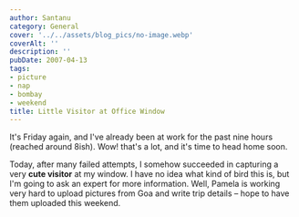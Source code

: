 ```yaml
---
author: Santanu
category: General
cover: '../../assets/blog_pics/no-image.webp'
coverAlt: ''
description: ''
pubDate: 2007-04-13
tags:
- picture
- nap
- bombay
- weekend
title: Little Visitor at Office Window
---
```


It's Friday again, and I've already been at work for the past nine hours (reached around 8ish). Wow! that's a lot, and it's time to head home soon.

Today, after many failed attempts, I somehow succeeded in capturing a very **cute visitor** at my window. I have no idea what kind of bird this is, but I'm going to ask an expert for more information. Well, Pamela is working very hard to upload pictures from Goa and write trip details – hope to have them uploaded this weekend.